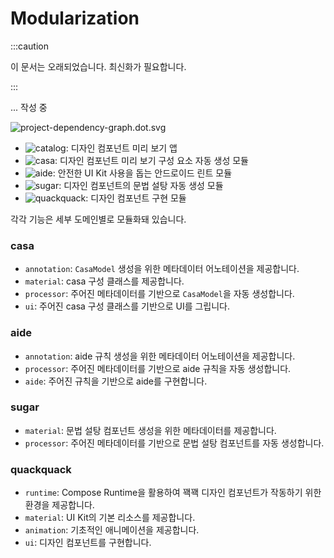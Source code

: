 # Modularization

:::caution

이 문서는 오래되었습니다. 최신화가 필요합니다.

:::

... 작성 중

![project-dependency-graph.dot.svg](images/project-dependency-graph.dot.svg)

- ![catalog](images/badges/catalog.svg): 디자인 컴포넌트 미리 보기 앱
- ![casa](images/badges/casa.svg): 디자인 컴포넌트 미리 보기 구성 요소 자동 생성 모듈
- ![aide](images/badges/aide.svg): 안전한 UI Kit 사용을 돕는 안드로이드 린트 모듈
- ![sugar](images/badges/sugar.svg): 디자인 컴포넌트의 문법 설탕 자동 생성 모듈
- ![quackquack](images/badges/quackquack.svg): 디자인 컴포넌트 구현 모듈

각각 기능은 세부 도메인별로 모듈화돼 있습니다.

### casa

- `annotation`: `CasaModel` 생성을 위한 메타데이터 어노테이션을 제공합니다.
- `material`: casa 구성 클래스를 제공합니다.
- `processor`: 주어진 메타데이터를 기반으로 `CasaModel`을 자동 생성합니다.
- `ui`: 주어진 casa 구성 클래스를 기반으로 UI를 그립니다.

### aide

- `annotation`: aide 규칙 생성을 위한 메타데이터 어노테이션을 제공합니다.
- `processor`: 주어진 메타데이터를 기반으로 aide 규칙을 자동 생성합니다.
- `aide`: 주어진 규칙을 기반으로 aide를 구현합니다.

### sugar

- `material`: 문법 설탕 컴포넌트 생성을 위한 메타데이터를 제공합니다.
- `processor`: 주어진 메타데이터를 기반으로 문법 설탕 컴포넌트를 자동 생성합니다.

### quackquack

- `runtime`: Compose Runtime을 활용하여 꽥꽥 디자인 컴포넌트가 작동하기 위한 환경을 제공합니다.
- `material`: UI Kit의 기본 리소스를 제공합니다.
- `animation`: 기초적인 애니메이션을 제공합니다.
- `ui`: 디자인 컴포넌트를 구현합니다.
